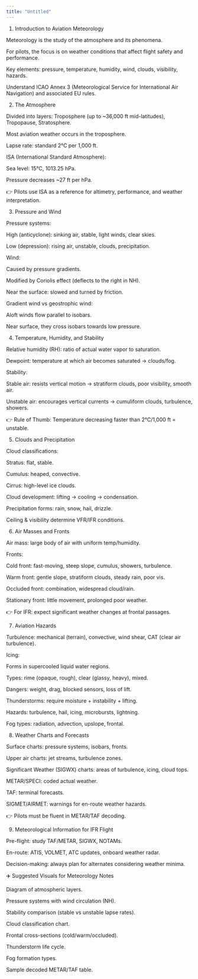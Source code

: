 ```yaml
---
title: "Untitled"
---
```


1. Introduction to Aviation Meteorology

Meteorology is the study of the atmosphere and its phenomena.

For pilots, the focus is on weather conditions that affect flight safety and performance.

Key elements: pressure, temperature, humidity, wind, clouds, visibility, hazards.

Understand ICAO Annex 3 (Meteorological Service for International Air Navigation) and associated EU rules.

2. The Atmosphere

Divided into layers: Troposphere (up to ~36,000 ft mid-latitudes), Tropopause, Stratosphere.

Most aviation weather occurs in the troposphere.

Lapse rate: standard 2°C per 1,000 ft.

ISA (International Standard Atmosphere):

Sea level: 15°C, 1013.25 hPa.

Pressure decreases ~27 ft per hPa.

👉 Pilots use ISA as a reference for altimetry, performance, and weather interpretation.

3. Pressure and Wind

Pressure systems:

High (anticyclone): sinking air, stable, light winds, clear skies.

Low (depression): rising air, unstable, clouds, precipitation.

Wind:

Caused by pressure gradients.

Modified by Coriolis effect (deflects to the right in NH).

Near the surface: slowed and turned by friction.

Gradient wind vs geostrophic wind:

Aloft winds flow parallel to isobars.

Near surface, they cross isobars towards low pressure.

4. Temperature, Humidity, and Stability

Relative humidity (RH): ratio of actual water vapor to saturation.

Dewpoint: temperature at which air becomes saturated → clouds/fog.

Stability:

Stable air: resists vertical motion → stratiform clouds, poor visibility, smooth air.

Unstable air: encourages vertical currents → cumuliform clouds, turbulence, showers.

👉 Rule of Thumb: Temperature decreasing faster than 2°C/1,000 ft = unstable.

5. Clouds and Precipitation

Cloud classifications:

Stratus: flat, stable.

Cumulus: heaped, convective.

Cirrus: high-level ice clouds.

Cloud development: lifting → cooling → condensation.

Precipitation forms: rain, snow, hail, drizzle.

Ceiling & visibility determine VFR/IFR conditions.

6. Air Masses and Fronts

Air mass: large body of air with uniform temp/humidity.

Fronts:

Cold front: fast-moving, steep slope, cumulus, showers, turbulence.

Warm front: gentle slope, stratiform clouds, steady rain, poor vis.

Occluded front: combination, widespread cloud/rain.

Stationary front: little movement, prolonged poor weather.

👉 For IFR: expect significant weather changes at frontal passages.

7. Aviation Hazards

Turbulence: mechanical (terrain), convective, wind shear, CAT (clear air turbulence).

Icing:

Forms in supercooled liquid water regions.

Types: rime (opaque, rough), clear (glassy, heavy), mixed.

Dangers: weight, drag, blocked sensors, loss of lift.

Thunderstorms: require moisture + instability + lifting.

Hazards: turbulence, hail, icing, microbursts, lightning.

Fog types: radiation, advection, upslope, frontal.

8. Weather Charts and Forecasts

Surface charts: pressure systems, isobars, fronts.

Upper air charts: jet streams, turbulence zones.

Significant Weather (SIGWX) charts: areas of turbulence, icing, cloud tops.

METAR/SPECI: coded actual weather.

TAF: terminal forecasts.

SIGMET/AIRMET: warnings for en-route weather hazards.

👉 Pilots must be fluent in METAR/TAF decoding.

9. Meteorological Information for IFR Flight

Pre-flight: study TAF/METAR, SIGWX, NOTAMs.

En-route: ATIS, VOLMET, ATC updates, onboard weather radar.

Decision-making: always plan for alternates considering weather minima.

✈️ Suggested Visuals for Meteorology Notes

Diagram of atmospheric layers.

Pressure systems with wind circulation (NH).

Stability comparison (stable vs unstable lapse rates).

Cloud classification chart.

Frontal cross-sections (cold/warm/occluded).

Thunderstorm life cycle.

Fog formation types.

Sample decoded METAR/TAF table.
